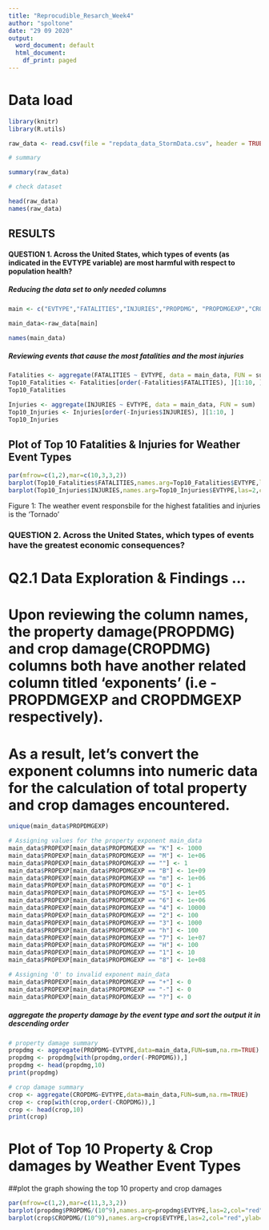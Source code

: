 ---
title: "Reprocudible_Resarch_Week4"
author: "spoltone"
date: "29 09 2020"
output:
  word_document: default
  html_document:
    df_print: paged
---

# Data load
```{r}
library(knitr)
library(R.utils)
```

```{r}
raw_data <- read.csv(file = "repdata_data_StormData.csv", header = TRUE, sep = ",")

# summary

summary(raw_data)

# check dataset

head(raw_data)
names(raw_data)

```

## RESULTS

#### QUESTION 1. Across the United States, which types of events (as indicated in the EVTYPE variable) are most harmful with respect to population health?

##### Reducing the data set to only needed columns

```{r}
main <- c("EVTYPE","FATALITIES","INJURIES","PROPDMG", "PROPDMGEXP","CROPDMG","CROPDMGEXP")

main_data<-raw_data[main]

names(main_data)
```

##### Reviewing events that cause the most fatalities and the most injuries

```{r}
Fatalities <- aggregate(FATALITIES ~ EVTYPE, data = main_data, FUN = sum)
Top10_Fatalities <- Fatalities[order(-Fatalities$FATALITIES), ][1:10, ] 
Top10_Fatalities 

Injuries <- aggregate(INJURIES ~ EVTYPE, data = main_data, FUN = sum)
Top10_Injuries <- Injuries[order(-Injuries$INJURIES), ][1:10, ] 
Top10_Injuries 
```

## Plot of Top 10 Fatalities & Injuries for Weather Event Types
```{r}
par(mfrow=c(1,2),mar=c(10,3,3,2))
barplot(Top10_Fatalities$FATALITIES,names.arg=Top10_Fatalities$EVTYPE,las=2,col="gray",ylab="fatalities",main="Top 10 fatalities")
barplot(Top10_Injuries$INJURIES,names.arg=Top10_Injuries$EVTYPE,las=2,col="gray",ylab="injuries",main="Top 10 Injuries")
```

Figure 1: The weather event responsbile for the highest fatalities and injuries is the ‘Tornado’

### QUESTION 2. Across the United States, which types of events have the greatest economic consequences?

# Q2.1 Data Exploration & Findings ...

# Upon reviewing the column names, the property damage(PROPDMG) and crop damage(CROPDMG) columns both have another related column titled 'exponents' (i.e - PROPDMGEXP and CROPDMGEXP respectively). 
# As a result, let's convert the exponent columns into numeric data for the calculation of total property and crop damages encountered.

```{r}
unique(main_data$PROPDMGEXP)
```

```{r}
# Assigning values for the property exponent main_data 
main_data$PROPEXP[main_data$PROPDMGEXP == "K"] <- 1000
main_data$PROPEXP[main_data$PROPDMGEXP == "M"] <- 1e+06
main_data$PROPEXP[main_data$PROPDMGEXP == ""] <- 1
main_data$PROPEXP[main_data$PROPDMGEXP == "B"] <- 1e+09
main_data$PROPEXP[main_data$PROPDMGEXP == "m"] <- 1e+06
main_data$PROPEXP[main_data$PROPDMGEXP == "0"] <- 1
main_data$PROPEXP[main_data$PROPDMGEXP == "5"] <- 1e+05
main_data$PROPEXP[main_data$PROPDMGEXP == "6"] <- 1e+06
main_data$PROPEXP[main_data$PROPDMGEXP == "4"] <- 10000
main_data$PROPEXP[main_data$PROPDMGEXP == "2"] <- 100
main_data$PROPEXP[main_data$PROPDMGEXP == "3"] <- 1000
main_data$PROPEXP[main_data$PROPDMGEXP == "h"] <- 100
main_data$PROPEXP[main_data$PROPDMGEXP == "7"] <- 1e+07
main_data$PROPEXP[main_data$PROPDMGEXP == "H"] <- 100
main_data$PROPEXP[main_data$PROPDMGEXP == "1"] <- 10
main_data$PROPEXP[main_data$PROPDMGEXP == "8"] <- 1e+08

# Assigning '0' to invalid exponent main_data
main_data$PROPEXP[main_data$PROPDMGEXP == "+"] <- 0
main_data$PROPEXP[main_data$PROPDMGEXP == "-"] <- 0
main_data$PROPEXP[main_data$PROPDMGEXP == "?"] <- 0
```

##### aggregate the property damage by the event type and sort the output it in descending order

```{r}
# property damage summary
propdmg <- aggregate(PROPDMG~EVTYPE,data=main_data,FUN=sum,na.rm=TRUE)
propdmg <- propdmg[with(propdmg,order(-PROPDMG)),]
propdmg <- head(propdmg,10)
print(propdmg)

# crop damage summary
crop <- aggregate(CROPDMG~EVTYPE,data=main_data,FUN=sum,na.rm=TRUE)
crop <- crop[with(crop,order(-CROPDMG)),]
crop <- head(crop,10)
print(crop)
```

# Plot of Top 10 Property & Crop damages by Weather Event Types

##plot the graph showing the top 10 property and crop damages

```{r}
par(mfrow=c(1,2),mar=c(11,3,3,2))
barplot(propdmg$PROPDMG/(10^9),names.arg=propdmg$EVTYPE,las=2,col="red",ylab="Prop.damage(billions)",main="Top10 Prop.Damages")
barplot(crop$CROPDMG/(10^9),names.arg=crop$EVTYPE,las=2,col="red",ylab="Crop damage(billions)",main="Top10 Crop.Damages")
```


